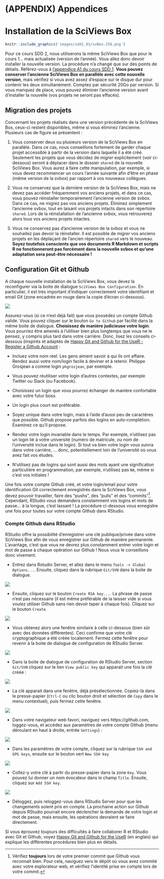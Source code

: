# (APPENDIX) Appendices {-}


# Installation de la SciViews Box {#svbox}

```r
knitr::include_graphics('images/sdd1_01/svBox-256.png')
```

Pour ce cours SDD 2, nous utiliserons la même SciViews Box que pour le cours 1... mais actualisée (version de l'année). Vous allez donc devoir installer la nouvelle version. La procédure n'a changé que sur des points de détails. Référez-vous à [l'appendice A1 du cours SDD 1](http://biodatascience-course.sciviews.org/sdd-umons/svbox.html). **Vous pouvez conserver l'ancienne SciViews Box en parallèle avec cette nouvelle version**, mais vérifiez si vous avez assez d'espace sur le disque dur pour contenir les deux simultanément. Comptez par sécurité 20Go par version. Si vous manquez de place, vous pouvez éliminer l'ancienne version avant d'installer la nouvelle (vos projets ne seront pas effacés).


## Migration des projets

Concernant les projets réalisés dans une version précédente de la SciViews Box, ceux-ci restent disponibles, même si vous éliminez l'ancienne. Plusieurs cas de figure se présentent\ :

1. Vous conserver deux ou plusieurs version de la SciViews Box en parallèle. Dans ce cas, nous conseillons fortement de garder chaque projet accessible à partir de la version dans laquelle il a été créé. Seulement les projets que vous décidez de *migrer* explicitement (voir ci-dessous) seront à déplacer dans le dossier `shared` de la nouvelle SciViews Box. Vous aurez à faire cette manipulation, par exemple, si vous devez recommencer un cours l'année suivante afin d'être en phase (même version de la svbox) par rapport à vos nouveaux collègues.

2. Vous ne conservez que la dernière version de la SciViews Box, mais ne devez pas accéder fréquemment vos anciens projets, et dans ce cas, vous pouvez réinstaller temporairement l'ancienne version de svbox. Dans ce cas, ne migrez pas vos anciens projets. Éliminez simplement l'ancienne svbox, tout en laisant vos projets intacts dans son répertoire `shared`. Lors de la réinstallation de l'ancienne svbox, vous retrouverez alors tous vos anciens projets intactes.

3. Vous ne conservez pas d'ancienne version de la svbox et vous ne souhaitez pas devoir la réinstaller. Il est possible de *migrer* vos anciens projets en les déplaçant de l'ancien répertoire `shared` vers le nouveau. **Soyez toutefois conscients que vos documents R Markdown et scripts R ne fonctionneront pas forcément dans la nouvelle svbox et qu'une adaptation sera peut-être nécessaire\ !**


## Configuration Git et Github

A chaque nouvelle installation de la SciViews Box, vous devez la reconfigurer via la boite de dialogue `SciViews Box Configuration`. En particulier, il est très important d'indiquer correctement votre identifiant et email Git (zone encadrée en rouge dans la copie d'écran ci-dessous).

![](images/sdd2_A1/svbox_config.png)

Assurez-vous (si ce n'est déjà fait) que vous possédez un compte Github valide. Vous pouvez cliquer sur le bouton `Go to Github` par facilté dans la même boite de dialogue. **Choisissez de manière judicieuse votre login**. Vous pourriez être amenés à l'utiliser bien plus longtemps que vous ne le pensez, y compris plus tard dans votre carrière. Donc, lisez les conseils ci-dessous (inspirés et adaptés de [Happy Git and Github for the UseR - Register a Github Account](https://happygitwithr.com/github-acct.html)\ :

- Incluez votre nom réel. Les gens aiment savoir à qui ils ont affaire. Rendez aussi votre nom/login facile à deviner et à retenir. Philippe Grosjean a comme login `phgrosjean`, par exemple.

- Vous pouvez réutiliser votre login d'autres contextes, par exemple Twitter ou Slack (ou Facebook).

- Choisissez un login que vous pourrez échanger de manière confortable avec votre futur boss.

- Un login plus court est préférable.

- Soyez unique dans votre login, mais à l'aide d'aussi peu de caractères que possible. Github propose parfois des logins en auto-complétion. Examinez ce qu'il propose.

- Rendez votre login invariable dans le temps. Par exemple, n'utilisez pas un login lié à votre université (numéro de matricule, ou nom de l'université inclue dans le login). Si tout va bien votre login vous suivra dans votre carrière, ... donc, potentiellement loin de l'université où vous avez fait vos études.

- N'utilisez pas de logins qui sont aussi des mots ayant une signification particulière en programmation, par exemple, n'utilisez pas `NA`, même si c'est vos initiales\ !

Une fois votre compte Github créé, et votre login/email pour votre identification Git correctement enregistrés dans la SciViews Box, vous devez pouvoir travailler, faire des "pushs", des "pulls" et des "commits"^[Vérifiez **toujours** lors de votre premier commit que Github vous reconnait bien. Pour cela, naviguez vers le dépôt où vous avez commité avec votre explorateur web, et vérifiez l'identité prise en compte lors de votre commit.]. Cependant, RStudio vous demandera constamment vos logins et mots de passe... à la longue, c'est lassant\ ! La procédure ci-dessous vous enregistre une fois pour toutes sur votre compte Github dans RStudio.

### Compte Github dans RStudio

RStudio offre la possibilité d'enregistrer une clé publique/privée dans votre SciViews Box afin de vous enregistrer sur Github de manière permanente. L'avantage, c'est que vous ne devrez plus constamment entrer votre login et mot de passe à chaque opération sur Github\ ! Nous vous le conseillons donc vivement.

- Entrez dans Rstudio Server, et allez dans le menu `Tools -> Global Options...`. Ensuite, cliquez dans la rubrique `Git/SVN` dans la boite de dialogue.

![](images/sdd2_A1/github_config_rstudio1.png)

- Ensuite, cliquez sur le bouton `Create RSA key...`. La phrase de passe n'est pas nécessaire (il est même préférable de la laisser vide si vous voulez utiliser Github sans rien devoir taper à chaque fois). Cliquez sur le bouton `Create`.

![](images/sdd2_A1/github_config_rstudio2.png)

- Vous obtenez alors une fenêtre similaire à celle ci-dessous (bien sûr avec des données différentes). Ceci confirme que votre clé cryptographique a été créée localement. Fermez cette fenêtre pour revenir à la boite de dialogue de configuration de RStudio Server.

![](images/sdd2_A1/github_config_rstudio3.png)

- Dans la boite de dialogue de configuration de RStudio Server, section `Git/SVN` cliquez sur le lien `View public key` qui apparait une fois la clé créée\ :

![](images/sdd2_A1/github_config_rstudio4.png)

- La clé apparait dans une fenêtre, déjà présélectionnée. Copiez-là dans le presse-papier (`Ctrl-C` ou clic bouton droit et sélection de `Copy` dans le menu contextuel), puis fermez cette fenêtre.

![](images/sdd2_A1/github_config_rstudio5.png)

- Dans votre navigateur web favori, naviguez vers https://github.com, loggez-vous, et accédez aux paramètres de votre compte Github (menu déroulant en haut à droite, entrée `Settings`)\ :

![](images/sdd2_A1/github_config_rstudio6.png)

- Dans les paramètres de votre compte, cliquez sur la rubrique `SSH and GPG keys`, ensuite sur le bouton vert `New SSH key`

![](images/sdd2_A1/github_config_rstudio7.png)

- Collez-y votre clé à partir du presse-papier dans la zone `Key`. Vous pouvez lui donner un nom évocateur dans le champ `Title`. Ensuite, cliquez sur `Add SSH key`.

![](images/sdd2_A1/github_config_rstudio8.png)

- Déloggez, puis reloggez-vous dans RStudio Server pour que les changements soient pris en compte. La prochaine action sur Github depuis RStudio pourrait encore déclencher la demande de votre login et mot de passe, mais ensuite, les opérations devraient se faire directement.

Si vous éprouvez toujours des difficultés à faire collaborer R et RStudio avec Git et Github, voyez [Happy Git and Github for the UseR](https://happygitwithr.com) (en anglais) qui explique les différentes procédures bien plus en détails.
